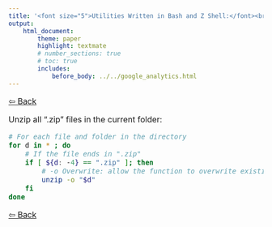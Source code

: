 ```yaml
---
title: '<font size="5">Utilities Written in Bash and Z Shell:</font><br>Unzip All Files'
output:
    html_document:
        theme: paper
        highlight: textmate
        # number_sections: true
        # toc: true
        includes:
            before_body: ../../google_analytics.html
---
```


<font size="3">

[⇦ Back](../../bash.html)

Unzip all ".zip" files in the current folder:

```bash
# For each file and folder in the directory
for d in * ; do
    # If the file ends in ".zip"
    if [ ${d: -4} == ".zip" ]; then
        # -o Overwrite: allow the function to overwrite existing files and folders
        unzip -o "$d"
    fi
done
```

[⇦ Back](../../bash.html)

</font>
